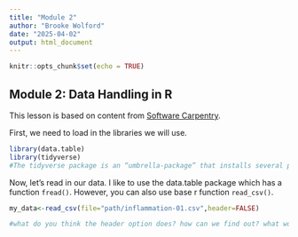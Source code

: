 ```yaml
---
title: "Module 2"
author: "Brooke Wolford"
date: "2025-04-02"
output: html_document
---
```


```r
knitr::opts_chunk$set(echo = TRUE)
```

## Module 2: Data Handling in R

This lesson is based on content from [Software Carpentry](https://swcarpentry.github.io/r-novice-inflammation/01-starting-with-data.html).

First, we need to load in the libraries we will use.

```r
library(data.table)
library(tidyverse)
#The tidyverse package is an “umbrella-package” that installs several packages useful for data analysis which work together well such as tidyr, dplyr, ggplot2, tibble, etc.
```

Now, let's read in our data. I like to use the data.table package which has a function `fread()`. However, you can also use base r function  `read_csv()`. 

```r

my_data<-read_csv(file="path/inflammation-01.csv",header=FALSE)

#what do you think the header option does? how can we find out? what would happen if we did not use it?

```
